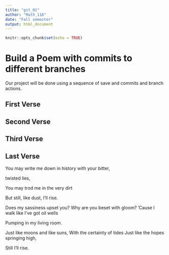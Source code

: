 ```yaml
---
title: "git_01"
author: "Math_116"
date: "Fall semester"
output: html_document
---
```


```r
knitr::opts_chunk$set(echo = TRUE)
```
# Build a Poem with commits to different branches
Our project will be done using a sequence of save and commits and branch actions.
<!-- Do not modify or change any text in "!--" bracketed areas such as this --- these are instructions to
you, if you change any of this the git program will notice it and compromise your git merging strategy !-->

## First Verse 
<!--Put the first five lines of a poem by Lewis Carrol in this section!-->

## Second Verse
<!--Put the first five lines of a poem by Robert Frost here!-->

## Third Verse
<!--Put the first two verses of The Walrus and the Carpenter here!-->

## Last Verse
<!--Put a short poem of your choice 8-20 lines,here!-->
You may write me down in history with your bitter,  

twisted lies, 

You may trod me in the very dirt

But still, like dust, I’ll rise.

Does my sassiness upset you? Why are you beset with gloom? 
’Cause I walk like I’ve got oil wells

Pumping in my living room.

Just like moons and like suns, With the certainty of tides 
Just like the hopes springing high, 

Still I’ll rise.  
